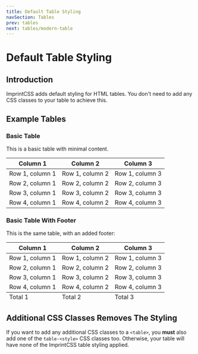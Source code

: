```yaml
---
title: Default Table Styling
navSection: Tables
prev: tables
next: tables/modern-table
---
```


# Default Table Styling

## Introduction

ImprintCSS adds default styling for HTML tables. You don't need to add any CSS classes to your table to achieve this.

## Example Tables

### Basic Table

This is a basic table with minimal content.

Column 1        | Column 2        | Column 3
----------------|-----------------|----------------
Row 1, column 1 | Row 1, column 2 | Row 1, column 3
Row 2, column 1 | Row 2, column 2 | Row 2, column 3
Row 3, column 1 | Row 3, column 2 | Row 3, column 3
Row 4, column 1 | Row 4, column 2 | Row 4, column 3

### Basic Table With Footer

This is the same table, with an added footer:

<table>
    <thead>
        <tr>
            <th>Column 1</th>
            <th>Column 2</th>
            <th>Column 3</th>
        </tr>
    </thead>
    <tbody>
        <tr>
            <td>Row 1, column 1</td>
            <td>Row 1, column 2</td>
            <td>Row 1, column 3</td>
        </tr>
        <tr>
            <td>Row 2, column 1</td>
            <td>Row 2, column 2</td>
            <td>Row 2, column 3</td>
        </tr>
        <tr>
            <td>Row 3, column 1</td>
            <td>Row 3, column 2</td>
            <td>Row 3, column 3</td>
        </tr>
        <tr>
            <td>Row 4, column 1</td>
            <td>Row 4, column 2</td>
            <td>Row 4, column 3</td>
        </tr>
    </tbody>
    <tfoot>
        <tr>
            <td>Total 1</td>
            <td>Total 2</td>
            <td>Total 3</td>
        </tr>
    </tfoot>
</table>

## Additional CSS Classes Removes The Styling

If you want to add any additional CSS classes to a `<table>`, you **must** also add one of the `table-<style>` CSS classes too. Otherwise, your table will have none of the ImprintCSS table styling applied.